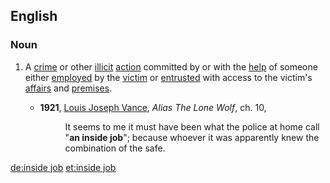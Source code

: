 ==English==

===Noun===
{{en-noun|sg=[[inside]] [[job]]}}

# {{idiom}} A [[crime]] or other [[illicit]] [[action]] committed by or with the [[help]] of someone either [[employ]]ed by the [[victim]] or [[entrust]]ed with access to the victim's [[affair]]s and [[premise]]s.
#*'''1921''', [[w:Louis_Joseph_Vance|Louis Joseph Vance]], ''Alias The Lone Wolf'', ch. 10,
#*:It seems to me it must have been what the police at home call "'''an inside job'''"; because whoever it was apparently knew the combination of the safe.

[[de:inside job]]
[[et:inside job]]